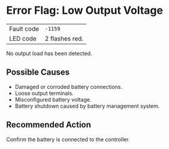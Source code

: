 
# Error Flag: Low Output Voltage

| | |
|---|---|
| Fault code | `-1159` |
| LED code | 2 flashes red. |

No output load has been detected.

## Possible Causes

- Damaged or corroded battery connections.
- Loose output terminals.
- Misconfigured battery voltage.
- Battery shutdown caused by battery management system.

## Recommended Action

Confirm the battery is connected to the controller.

<ContactSupport />
